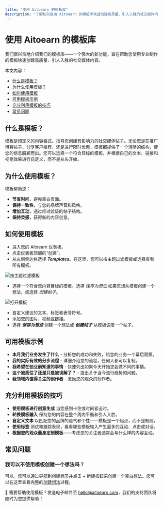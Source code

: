 ```yaml
---
title: "使用 Aitoearn 的模板库"
description: "了解如何使用 Aitoearn 的模板库快速创建高质量、引人入胜的社交媒体内容"
---
```


# 使用 Aitoearn 的模板库

我们很兴奋地介绍我们的模板库——一个强大的新功能，旨在帮助您使用专业制作的模板快速创建高质量、引人入胜的社交媒体内容。

本文内容：
- [什么是模板？](#what-are-templates)
- [为什么使用模板？](#why-use-templates)
- [如何使用模板](#how-to-use-templates)
- [可用模板示例](#template-examples)
- [充分利用模板的技巧](#tips-for-templates)
- [常见问题](#faq)

## 什么是模板？

模板是预定义的内容格式，指导您创建有影响力的社交媒体帖子。无论您是在推广博客帖子、分享客户推荐，还是进行限时优惠，模板都提供了一个清晰的结构，使您的信息脱颖而出。您可以选择一个符合目标的模板，并根据自己的文本、链接和视觉效果进行自定义，而不是从头开始。

## 为什么使用模板？

模板帮助您：
- **节省时间**，避免空白页面。
- **保持一致性**，与您的品牌声音和风格。
- **增加互动**，通过经过验证的帖子结构。
- **保持灵感**，获得新的内容创意。

## 如何使用模板

- 进入您的 Aitoearn 仪表板。
- 点击仪表板顶部的“创建”。
- 从左侧侧边栏选择 ***Templates***。在这里，您可以按主题过滤模板或选择查看所有模板。

![按主题过滤模板](//d33v4339jhl8k0.cloudfront.net/docs/assets/64cb6cf86d4a3e191f237e66/图片s/683709f2e0314d05424443e2/文件-MRNPG3Jn1D.jpg)

- 选择一个符合您内容目标的模板。选择 *保存为想法* 如果您想从模板创建一个想法，或选择 *创建帖子*。

![打开模板](//d33v4339jhl8k0.cloudfront.net/docs/assets/64cb6cf86d4a3e191f237e66/图片s/6837039968f634480e5c0515/文件-huHbbf8HtW.jpg)

- 自定义建议的文本、标签和表情符号。
- 添加您的图片、视频或链接。
- 选择 ***保存为想法*** 创建一个想法或 ***创建帖子*** 从模板调度一个帖子。

## 可用模板示例

- **本月我们业务发生了什么** - 分析您的成功和失败，给您的业务一个幕后观察。
- **我的实际有效的分步流程** - 详细介绍您的流程，任何人都可以复制。
- **我希望在创业前知道的事情** - 快速列出如果今天开始您会做不同的事情。
- **这个被高估了还是只是被误解了？** - 提出关于当今流行趋势的问题。
- **我领域内值得关注的创作者** - 激励您的观众的创作者。

## 充分利用模板的技巧

- **使用模板进行创意生成** 当您感到卡住或时间紧迫时。
- **轮换模板输入** 保持您的内容在整个周内平衡和引人入胜。
- **自定义文本** 以匹配您的品牌的语气和个性——模板是一个起点，而不是规则。
- **使用标签** 测试和跟踪表现，看看哪些模板输入产生最多的互动、点击或对话。
- **根据您的观众量身定制模板**——考虑您的关注者通常会与什么样的内容互动。

## 常见问题

### 我可以不使用模板创建一个想法吗？

可以，您可以通过导航到创建标签并点击 + 新建按钮来创建一个空白想法。您可以在这里查看完整的[创建想法](https://支持.aitoearn.com//支持.aitoearn.com/article/589-creating-ideas-在-aitoearn#h_01GFRYA38XQTQ0A1068BQHKJKW)过程。

📝 需要帮助使用模板？发送电子邮件至 [hello@aitoearn.com](mailto:hello@aitoearn.com)，我们的支持团队将随时为您提供帮助！
